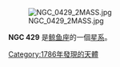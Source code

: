 {{NGCInfoBox|NGCID=NGC 429|發現者=弗里德里希·威廉·赫歇爾|發現日期=1786年12月20日|其他編號=UGC 762, MCG 0-4-37,ZWG 385.27|曆元=J2000.0|赤經=1時12分57.4秒
|赤緯=0°20'42"|星座=鲸鱼座|星體=星系|星等=13.4|表面亮度=12.3|藍等=14.4}}


[[File:NGC_0429_2MASS.jpg|thumb]]



'''NGC 429''' 是[[鲸鱼座|鲸鱼座]]的一個[[星系|星系]]。

{{NGCReference|429}}
{{Catalogs|NGC=429}}

{{Galaxy-stub}}

[[Category:1786年發現的天體|Category:1786年發現的天體]]